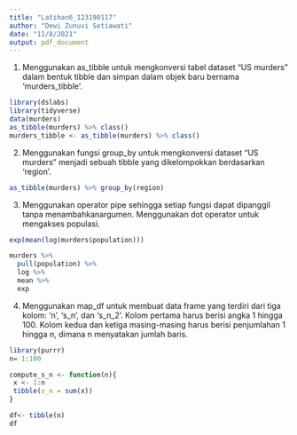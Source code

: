 ---
title: "Latihan6_123190117"
author: "Dewi Zunuvi Setiawati"
date: "11/8/2021"
output: pdf_document
---
1. Menggunakan as_tibble untuk mengkonversi tabel dataset “US murders” dalam bentuk tibble dan simpan dalam objek baru bernama ‘murders_tibble’.
```{r}
library(dslabs)
library(tidyverse)
data(murders)
as_tibble(murders) %>% class()
murders_tibble <- as_tibble(murders) %>% class()
```

2. Menggunakan fungsi group_by untuk mengkonversi dataset “US murders” menjadi sebuah tibble yang dikelompokkan berdasarkan ‘region’.
```{r}
as_tibble(murders) %>% group_by(region)
```

3. Menggunakan operator pipe sehingga setiap fungsi dapat dipanggil tanpa menambahkanargumen.
Menggunakan dot operator untuk mengakses populasi.
```{r}
exp(mean(log(murders$population)))
```

```{r}
murders %>%
  pull(population) %>%
  log %>%
  mean %>%
  exp
```

4. Menggunakan map_df untuk membuat data frame yang terdiri dari tiga kolom: ‘n’, ‘s_n’, dan ‘s_n_2’. Kolom pertama harus berisi angka 1 hingga 100. Kolom kedua dan ketiga masing-masing harus berisi penjumlahan 1 hingga n, dimana n menyatakan jumlah baris.
```{r}
library(purrr)
n= 1:100

compute_s_n <- function(n){
 x <- 1:n
 tibble(s_n = sum(x))
}

df<- tibble(n)
df
```


